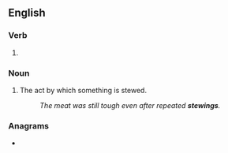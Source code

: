 ==English==

===Verb===
{{head|en|verb form}}

# {{present participle of|en|stew|nocat=1}}

===Noun===
{{en-noun}}

# The act by which something is stewed.
#: ''The meat was still tough even after repeated '''stewings'''.''

===Anagrams===
* {{anagrams|en|a=eginstw|Wingets|twinges|westing}}